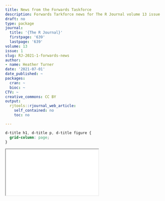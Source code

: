 ```yaml
---
title: News from the Forwards Taskforce
description: Forwards Tarkforce news for The R Journal volume 13 issue 1 (2021)
draft: no
type: package
journal:
  title: '{The R Journal}'
  firstpage: '639'
  lastpage: '639'
volume: 13
issue: 1
slug: RJ-2021-1-forwards-news
author:
- name: Heather Turner
date: '2021-07-01'
date_published: ~
packages:
  cran: ~
  bioc: ~
CTV: ~
creative_commons: CC BY
output:
  rjtools::rjournal_web_article:
    self_contained: no
    toc: no

---
```


```css
d-title h1, d-title p, d-title figure {
  grid-column: page;
}
```

<div class="l-page">
  <object data="forwards-news.pdf" type="application/pdf" style="height:955px;width:100%">
    <iframe src="forwards-news.pdf"></iframe>
  </object>
</div>
